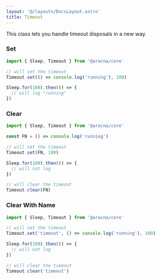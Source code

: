 ```yaml
---
layout: '@/layouts/DocsLayout.astro'
title: Timeout
---
```


This class lets you handle timeout disposals in a new way.

### Set

```ts
import { Sleep, Timeout } from '@aracna/core'

// will set the timeout
Timeout.set(() => console.log('running'), 100)

Sleep.for(100).then(() => {
  // will log "running"
})
```

### Clear

```ts
import { Sleep, Timeout } from '@aracna/core'

const FN = () => console.log('running')

// will set the timeout
Timeout.set(FN, 100)

Sleep.for(100).then(() => {
  // will not log
})

// will clear the timeout
Timeout.clear(FN)
```

### Clear With Name

```ts
import { Sleep, Timeout } from '@aracna/core'

// will set the timeout
Timeout.set('timeout', () => console.log('running'), 100)

Sleep.for(100).then(() => {
  // will not log
})

// will clear the timeout
Timeout.clear('timeout')
```
